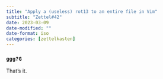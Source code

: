```yaml
---
title: "Apply a (useless) rot13 to an entire file in Vim"
subtitle: "Zettel#42"
date: 2023-03-09
date-modified: ""
date-format: iso
categories: [zettelkasten]
---
```

### `ggg?G`

That's it.
